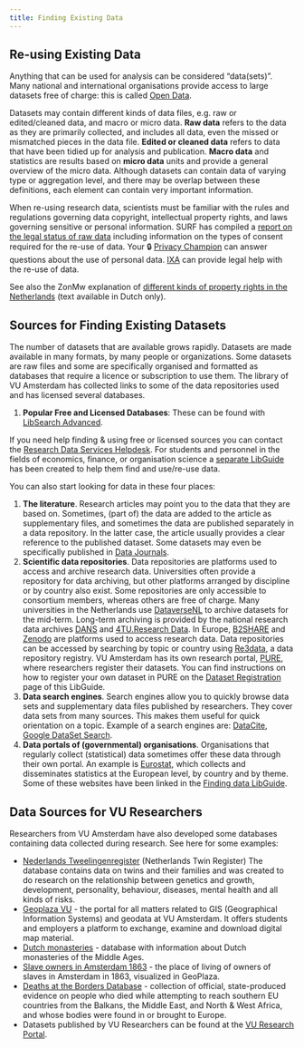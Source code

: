```yaml
---
title: Finding Existing Data
---
```


## Re-using Existing Data

Anything that can be used for analysis can be considered "data(sets)". Many national and international organisations provide access to large datasets free of charge: this is called [Open Data](https://opendefinition.org/).

Datasets may contain different kinds of data files, e.g. raw or edited/cleaned data, and macro or micro data. **Raw data** refers to the data as they are primarily collected, and includes all data, even the missed or mismatched pieces in the data file. **Edited or cleaned data** refers to data that have been tidied up for analysis and publication. **Macro data** and statistics are results based on **micro data** units and provide a general overview of the micro data. Although datasets can contain data of varying type or aggregation level, and there may be overlap between these definitions, each element can contain very important information.

When re-using research data, scientists must be familiar with the rules and regulations governing data copyright, intellectual property rights, and laws governing sensitive or personal information. SURF has compiled a [report on the legal status of raw data](https://www.surf.nl/en/report-the-legal-status-of-raw-data-a-guide-for-research-practice) including information on the types of consent required for the re-use of data. Your 🔒 [Privacy Champion](https://vu.nl/en/employee/privacy-and-information-security/privacy-champions-information) can answer questions about the use of personal data. [IXA](https://www.ixa.nl/for-researchers/) can provide legal help with the re-use of data.

See also the ZonMw explanation of [different kinds of property rights in the Netherlands](https://www.zonmw.nl/sites/zonmw/files/typo3-migrated-files/TTD_Toelichting_verschillende_eigendomsrechten.pdf) (text available in Dutch only).

## Sources for Finding Existing Datasets

The number of datasets that are available grows rapidly. Datasets are made available in many formats, by many people or organizations. Some datasets are raw files and some are specifically organised and formatted as databases that require a licence or subscription to use them. The library of VU Amsterdam has collected links to some of the data repositories used and has licensed several databases.

1. **Popular Free and Licensed Databases**: These can be found with [LibSearch Advanced](https://vu.on.worldcat.org/advancedsearch).

If you need help finding & using free or licensed sources you can contact the [Research Data Services Helpdesk](https://www.ub.vu.nl/RDS). For students and personnel in the fields of economics, finance, or organisation science a [separate LibGuide](https://libguides.vu.nl/finding-data) has been created to help them find and use/re-use data.

You can also start looking for data in these four places:

1. **The literature**. Research articles may point you to the data that they are based on. Sometimes, (part of) the data are added to the article as supplementary files, and sometimes the data are published separately in a data repository. In the latter case, the article usually provides a clear reference to the published dataset. Some datasets may even be specifically published in [Data Journals](../guides/publish-and-share.qmd#data-publication).
2. **Scientific data repositories**. Data repositories are platforms used to access and archive research data. Universities often provide a repository for data archiving, but other platforms arranged by discipline or by country also exist. Some repositories are only accessible to consortium members, whereas others are free of charge. Many universities in the Netherlands use [DataverseNL](https://dataverse.nl/) to archive datasets for the mid-term. Long-term archiving is provided by the national research data archives [DANS](https://easy.dans.knaw.nl/ui/home) and [4TU.Research Data](https://data.4tu.nl). In Europe, [B2SHARE](https://b2share.eudat.eu/) and [Zenodo](https://zenodo.org/) are platforms used to access research data. Data repositories can be accessed by searching by topic or country using [Re3data](https://www.re3data.org/search?query=), a data repository registry. VU Amsterdam has its own research portal, [PURE](https://research.vu.nl/en/), where researchers register their datasets. You can find instructions on how to register your own dataset in PURE on the [Dataset Registration](../guides/publish-and-share.qmd#dataset-registration) page of this LibGuide.
3. **Data search engines**. Search engines allow you to quickly browse data sets and supplementary data files published by researchers. They cover data sets from many sources. This makes them useful for quick orientation on a topic. Example of a search engines are: [DataCite](https://search.datacite.org/), [Google DataSet Search](https://toolbox.google.com/datasetsearch).
4. **Data portals of (governmental) organisations**. Organisations that regularly collect (statistical) data sometimes offer these data through their own portal. An example is [Eurostat](https://ec.europa.eu/eurostat/data/database), which collects and disseminates statistics at the European level, by country and by theme. Some of these websites have been linked in the [Finding data LibGuide](https://libguides.vu.nl/finding-data/international-organizations).

## Data Sources for VU Researchers

Researchers from VU Amsterdam have also developed some databases containing data collected during research. See here for some examples:

* [Nederlands Tweelingenregister](https://tweelingenregister.vu.nl/) (Netherlands Twin Register) The database contains data on twins and their families and was created to do research on the relationship between genetics and growth, development, personality, behaviour, diseases, mental health and all kinds of risks.
* [Geoplaza VU](https://geoplaza.vu.nl/cms/) - the portal for all matters related to GIS (Geographical Information Systems) and geodata at VU Amsterdam. It offers students and employers a platform to exchange, examine and download digital map material.
* [Dutch monasteries](https://www2.fgw.vu.nl/oz/kloosterlijst/kform.php) - database with information about Dutch monasteries of the Middle Ages.
* [Slave owners in Amsterdam 1863](https://geoplaza.vu.nl/cms/maps/198-slaveneigenaren-in-amsterdam-1863) - the place of living of owners of slaves in Amsterdam in 1863, visualized in GeoPlaza.
* [Deaths at the Borders Database](https://www.borderdeaths.org/) - collection of official, state-produced evidence on people who died while attempting to reach southern EU countries from the Balkans, the Middle East, and North & West Africa, and whose bodies were found in or brought to Europe.
* Datasets published by VU Researchers can be found at the [VU Research Portal](https://research.vu.nl/en/datasets/).
